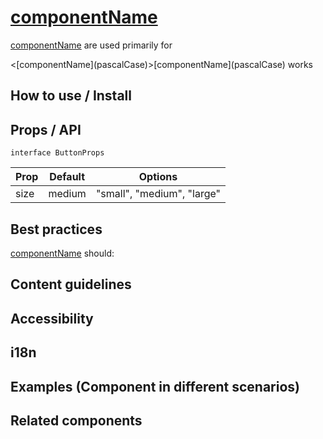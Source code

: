 

# [componentName](pascalCase)

[componentName](pascalCase) are used primarily for

<ComponentContainer>
  <[componentName](pascalCase)>[componentName](pascalCase) works</[componentName](pascalCase)>
</ComponentContainer>

## How to use / Install

## Props / API

`interface ButtonProps`

| Prop | Default | Options                    |
| ---- | ------- | -------------------------- |
| size | medium  | "small", "medium", "large" |

## Best practices

[componentName](pascalCase) should:

## Content guidelines

## Accessibility

## i18n

## Examples (Component in different scenarios)

## Related components
